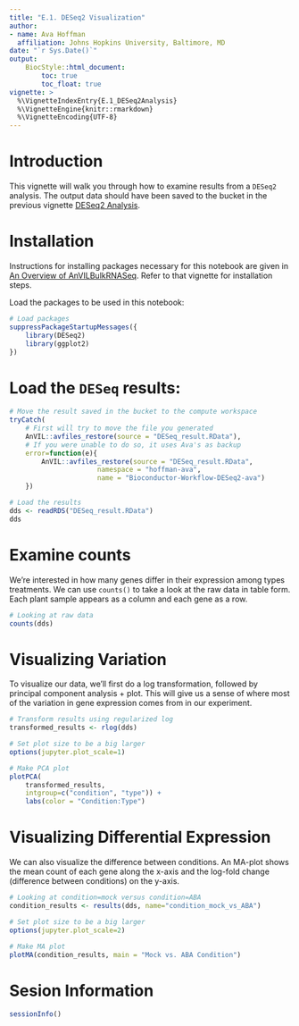 ```yaml
---
title: "E.1. DESeq2 Visualization"
author:
- name: Ava Hoffman
  affiliation: Johns Hopkins University, Baltimore, MD
date: "`r Sys.Date()`"
output: 
    BiocStyle::html_document:
        toc: true
        toc_float: true
vignette: >
  %\VignetteIndexEntry{E.1_DESeq2Analysis}
  %\VignetteEngine{knitr::rmarkdown}
  %\VignetteEncoding{UTF-8}
---
```


# Introduction
  
This vignette will walk you through how to examine results from a `DESeq2` analysis. The output data
should have been saved to the bucket in the previous vignette [DESeq2 Analysis](E.0_DESeq2Analysis.ipynb).

# Installation
  
Instructions for installing packages necessary for this notebook are given in [An Overview of AnVILBulkRNASeq](A_Overview.ipynb). Refer to
that vignette for installation steps.

Load the packages to be used in this notebook:
  
```r
# Load packages
suppressPackageStartupMessages({
    library(DESeq2)
    library(ggplot2)
})
```

# Load the `DESeq` results:

```r
# Move the result saved in the bucket to the compute workspace
tryCatch(
    # First will try to move the file you generated
    AnVIL::avfiles_restore(source = "DESeq_result.RData"), 
    # If you were unable to do so, it uses Ava's as backup
    error=function(e){
        AnVIL::avfiles_restore(source = "DESeq_result.RData",
                      namespace = "hoffman-ava",
                      name = "Bioconductor-Workflow-DESeq2-ava")
    })

# Load the results
dds <- readRDS("DESeq_result.RData")
dds
```

# Examine counts

We're interested in how many genes differ in their expression among types treatments. We can use `counts()` to take a look at the raw data in table form. Each plant sample appears as a column and each gene as a row.

```r
# Looking at raw data
counts(dds)
```

# Visualizing Variation

To visualize our data, we'll first do a log transformation, followed by principal component analysis + plot. This will give us a sense of where most of the variation in gene expression comes from in our experiment.

```r
# Transform results using regularized log
transformed_results <- rlog(dds)

# Set plot size to be a big larger
options(jupyter.plot_scale=1)

# Make PCA plot
plotPCA(
    transformed_results, 
    intgroup=c("condition", "type")) + 
    labs(color = "Condition:Type")
```

# Visualizing Differential Expression

We can also visualize the difference between conditions. An MA-plot shows the mean count of each gene along the x-axis and the log-fold change (difference between conditions) on the y-axis.

```r
# Looking at condition=mock versus condition=ABA
condition_results <- results(dds, name="condition_mock_vs_ABA")

# Set plot size to be a big larger
options(jupyter.plot_scale=2)

# Make MA plot
plotMA(condition_results, main = "Mock vs. ABA Condition")
```

# Sesion Information

```r
sessionInfo()
```
